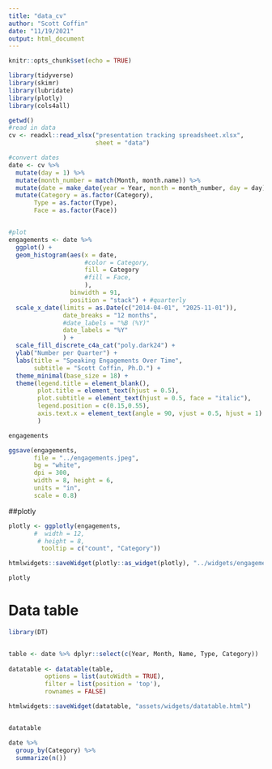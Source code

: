 ```yaml
---
title: "data_cv"
author: "Scott Coffin"
date: "11/19/2021"
output: html_document
---
```


```r
knitr::opts_chunk$set(echo = TRUE)
```

```r
library(tidyverse)
library(skimr)
library(lubridate)
library(plotly)
library(cols4all)
```

```r
getwd()
#read in data
cv <- readxl::read_xlsx("presentation tracking spreadsheet.xlsx",
                        sheet = "data")

#convert dates
date <- cv %>% 
  mutate(day = 1) %>% 
  mutate(month_number = match(Month, month.name)) %>% 
  mutate(date = make_date(year = Year, month = month_number, day = day)) %>% 
  mutate(Category = as.factor(Category),
       Type = as.factor(Type),
       Face = as.factor(Face))


#plot
engagements <- date %>% 
  ggplot() +
  geom_histogram(aes(x = date,
                     #color = Category,
                     fill = Category
                     #fill = Face,
                     ),
                 binwidth = 91, 
                 position = "stack") + #quarterly
  scale_x_date(limits = as.Date(c("2014-04-01", "2025-11-01")),
               date_breaks = "12 months",
               #date_labels = "%B (%Y)"
               date_labels = "%Y"
               ) +
  scale_fill_discrete_c4a_cat("poly.dark24") +
  ylab("Number per Quarter") +
  labs(title = "Speaking Engagements Over Time",
       subtitle = "Scott Coffin, Ph.D.") +
  theme_minimal(base_size = 18) +
  theme(legend.title = element_blank(),
        plot.title = element_text(hjust = 0.5),
        plot.subtitle = element_text(hjust = 0.5, face = "italic"),
        legend.position = c(0.15,0.55),
        axis.text.x = element_text(angle = 90, vjust = 0.5, hjust = 1)
        )

engagements
```
 
```r
ggsave(engagements,
       file = "../engagements.jpeg",
       bg = "white",
       dpi = 300,
       width = 8, height = 6,
       units = "in",
       scale = 0.8)
```
 
##plotly
```r
plotly <- ggplotly(engagements,
       #  width = 12,
        # height = 8,
         tooltip = c("count", "Category"))

htmlwidgets::saveWidget(plotly::as_widget(plotly), "../widgets/engagements.html")

plotly
```
# Data table
```r
library(DT)


table <- date %>% dplyr::select(c(Year, Month, Name, Type, Category))
                        
datatable <- datatable(table,
          options = list(autoWidth = TRUE),
          filter = list(position = 'top'),
          rownames = FALSE)

htmlwidgets::saveWidget(datatable, "assets/widgets/datatable.html")


datatable
```

 
```r
date %>%
  group_by(Category) %>% 
  summarize(n())
```
 
 